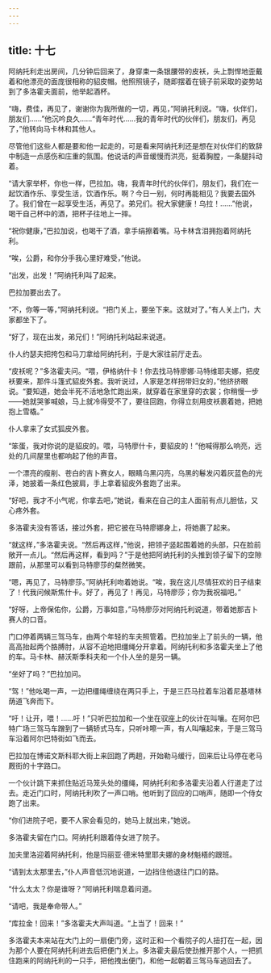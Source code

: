 ```yaml
---
---
---
```

title: 十七
---



阿纳托利走出房间，几分钟后回来了，身穿束一条银腰带的皮袄，头上剽悍地歪戴着和他漂亮的面庞很相称的貂皮帽。他照照镜子，随即摆着在镜子前采取的姿势站到了多洛霍夫面前，他举起酒杯。

“嗨，费佳，再见了，谢谢你为我所做的一切，再见，”阿纳托利说。“嗨，伙伴们，朋友们……”他沉吟良久……“青年时代……我的青年时代的伙伴们，朋友们，再见了，”他转向马卡林和其他人。

尽管他们这些人都是要和他一起走的，可是看来阿纳托利还是想在对伙伴们的致辞中制造一点感伤和庄重的氛围。他说话的声音缓慢而洪亮，挺着胸膛，一条腿抖动着。

“请大家举杯，你也一样，巴拉加。嗨，我青年时代的伙伴们，朋友们，我们在一起饮酒作乐、享受生活，饮酒作乐。啊？今日一别，何时再能相见？我要去国外了。我们曾在一起享受生活，再见了。弟兄们。祝大家健康！乌拉！……”他说，喝干自己杯中的酒，把杯子往地上一摔。

“祝你健康，”巴拉加说，也喝干了酒，拿手绢擦着嘴。马卡林含泪拥抱着阿纳托利。

“唉，公爵，和你分手我心里好难受，”他说。

“出发，出发！”阿纳托利叫了起来。

巴拉加要出去了。

“不，你等一等，”阿纳托利说。“把门关上，要坐下来。这就对了。”有人关上门，大家都坐下了。

“好了，现在出发，弟兄们！”阿纳托利站起来说道。

仆人约瑟夫把挎包和马刀拿给阿纳托利，于是大家往前厅走去。

“皮袄呢？”多洛霍夫问。“喂，伊格纳什卡！你去找马特廖娜·马特维耶夫娜，把皮袄要来，那件斗篷式貂皮外套。我听说过，人家是怎样拐带妇女的，”他挤挤眼说。“要知道，她会半死不活地急忙跑出来，就穿着在家里穿的衣裳；你稍慢一步——她就哭爹喊娘，马上就冷得受不了，要往回跑，你得立刻用皮袄裹着她，把她抱上雪橇。”

仆人拿来了女式狐皮外套。

“笨蛋，我对你说的是貂皮的。喂，马特廖什卡，要貂皮的！”他喊得那么响亮，远处的几间屋里也都响起了他的声音。

一个漂亮的瘦削、苍白的吉卜赛女人，眼睛乌黑闪亮，乌黑的鬈发闪着灰蓝色的光泽，她披着一条红色披肩，手上拿着貂皮外套跑了出来。

“好吧，我才不小气呢，你拿去吧，”她说，看来在自己的主人面前有点儿胆怯，又心疼外套。

多洛霍夫没有答话，接过外套，把它披在马特廖娜身上，将她裹了起来。

“就这样，”多洛霍夫说。“然后再这样，”他说，把领子竖起围着她的头部，只在脸前敞开一点儿。“然后再这样，看到吗？”于是他把阿纳托利的头推到领子留下的空隙跟前，从那里可以看到马特廖莎的粲然微笑。

“嗯，再见了，马特廖莎。”阿纳托利吻着她说。“唉，我在这儿尽情狂欢的日子结束了！代我问候斯焦什卡。好了，再见了！再见，马特廖莎；你为我祝福吧。”

“好呀，上帝保佑你，公爵，万事如意，”马特廖莎对阿纳托利说道，带着她那吉卜赛人的口音。

门口停着两辆三驾马车，由两个年轻的车夫照管着。巴拉加坐上了前头的一辆，他高高抬起两个胳膊肘，从容不迫地把缰绳分开拿着。阿纳托利和多洛霍夫坐上了他的车。马卡林、赫沃斯季科夫和一个仆人坐的是另一辆。

“坐好了吗？”巴拉加问。

“驾！”他吆喝一声，一边把缰绳缠绕在两只手上，于是三匹马拉着车沿着尼基塔林荫道飞奔而下。

“吁！让开，喂！……吁！”只听巴拉加和一个坐在驭座上的伙计在叫嚷。在阿尔巴特广场三驾马车蹭到了一辆轿式马车，只听咔嚓一声，有人叫嚷起来，于是三驾马车沿着阿尔巴特街如飞而去。

巴拉加在博诺文斯科耶大街上来回跑了两趟，开始勒马缓行，回来后让马停在老马厩街的十字路口。

一个伙计跳下来抓住贴近马笼头处的缰绳，阿纳托利和多洛霍夫沿着人行道走了过去。走近门口时，阿纳托利吹了一声口哨。他听到了回应的口哨声，随即一个侍女跑了出来。

“你们进院子吧，要不人家会看见的，她马上就出来，”她说。

多洛霍夫留在门口。阿纳托利跟着侍女进了院子。

加夫里洛迎着阿纳托利，他是玛丽亚·德米特里耶夫娜的身材魁梧的跟班。

“请到太太那里去，”仆人声音低沉地说道，一边挡住他退往门口的路。

“什么太太？你是谁呀？”阿纳托利喘息着问道。

“请吧，我是奉命带人。”

“库拉金！回来！”多洛霍夫大声叫道。“上当了！回来！”

多洛霍夫本来站在大门上的一扇便门旁，这时正和一个看院子的人扭打在一起，因为那个人要在阿纳托利进去后把便门关上。多洛霍夫最后使劲推开那个人，一把抓住跑来的阿纳托利的一只手，把他拽出便门，和他一起朝着三驾马车逃回去了。